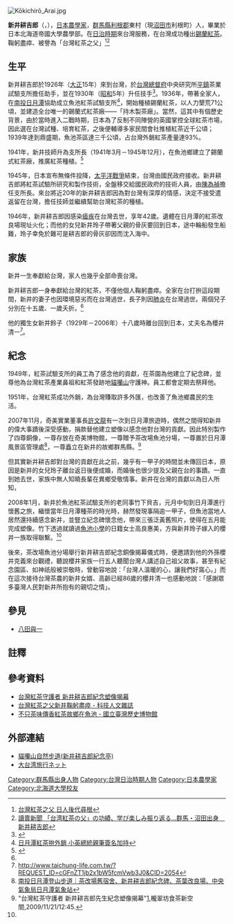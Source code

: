 [[File:Kōkichirō_Arai.jpg|thumb]]
{{japanese||japanese=新井 耕吉郎|kana=あらい こうきちろう|romaji=Arai Kōkichirō}}

'''新井耕吉郎'''（{{jpn|j=新井 耕吉郎|hg=あらい こうきちろう|rm=Arai Kōkichirō}}，{{bd|1904年|2月26日|1946年|6月19日|}}），[[日本|日本]][[農學家|農學家]]，[[群馬縣|群馬縣]][[利根郡|利根郡]]東村（現[[沼田市|沼田市]]利根町）人，畢業於日本北海道帝國大學農學部。在[[台灣日治時期|日治時期]]來台灣服務，在台灣成功種出[[錫蘭紅茶|錫蘭紅茶]]。鞠躬盡瘁、被譽為「台灣紅茶之父」<ref>[https://news.ltn.com.tw/amp/news/local/paper/1033722 台灣紅茶之父 日人後代尋根]</ref><ref>[https://www.yomiuri.co.jp/local/gunma/news/20210619-OYTNT50090/amp/ 讀賣新聞 「台湾紅茶の父」の功績、学び楽しみ振り返る…群馬・沼田出身　新井耕吉郎]</ref>

== 生平 ==
新井耕吉郎於1926年（[[大正|大正]]15年）來到台灣，於[[台灣總督府|台灣總督府]]中央研究所[[平鎮區|平鎮]]茶業試驗支所擔任助手，並在1930年（[[昭和|昭和]]5年）升任技手<ref>{{Cite web |url=http://who.ith.sinica.edu.tw/mpView.action |title=中研院臺史所《臺灣總督府職員錄》 |accessdate=2018-05-16 |archive-date=2019-07-13 |archive-url=https://web.archive.org/web/20190713180357/http://who.ith.sinica.edu.tw/mpView.action |dead-url=no }}</ref>。1936年，帶著全家人，在[[南投縣|南投]][[日月潭|日月潭]]協助成立魚池紅茶試驗支所<ref>[https://news.ltn.com.tw/amp/news/life/breakingnews/2030963 日月潭紅茶拚外銷 小英總統親筆簽名加持]</ref>，開始種植錫蘭紅茶，以人力墾荒71公頃，並建造全台唯一的錫蘭式紅茶廠——「持木製茶廠」。當然，這其中有個歷史背景，由於當時進入二戰時期，日本為了反制不同陣營的英國掌控全球紅茶市場，因此選在台灣試種、培育紅茶，之後便輔導多家民間會社推植紅茶近千公頃；1939年達到鼎盛期，魚池茶區達三千公頃，占台灣外銷紅茶產量達93%。

1941年，新井技師升為支所長（1941年3月－1945年12月），在魚池鄉建立了錫蘭式紅茶廠，推廣紅茶種植。<ref>{{cite web |url=http://www.nmth.gov.tw/Portals/0/epaper/120301/land@.html |title=存档副本 |accessdate=2013-11-25 |deadurl=yes |archiveurl=https://web.archive.org/web/20131203151845/http://www.nmth.gov.tw/Portals/0/epaper/120301/land@.html |archivedate=2013-12-03 }}</ref>

1945年，日本宣布無條件投降，[[太平洋戰爭|太平洋戰爭]]結束，台灣由國民政府接收。新井耕吉郎將紅茶試驗所研究和製作技術，全盤移交給國民政府的技術人員，由[[陳為禎|陳為禎]]擔任支所長。來台將近20年的新井耕吉郎因為對台灣有深厚的情感，決定不接受遣返留在台灣，擔任技師並繼續幫助台灣紅茶的種植。

1946年，新井耕吉郎因感染[[瘧疾|瘧疾]]在台灣去世，享年42歲。遺體在日月潭的紅茶改良場現址火化；而他的女兒新井玲子帶著父親的骨灰要回到日本，途中輪船發生船難，玲子幸免於難可是耕吉郎的骨灰卻因而沈入海中。

== 家族 ==
新井一生奉獻給台灣，家人也幾乎全部命喪台灣。

新井耕吉郎一身奉獻給台灣的紅茶，不僅他個人鞠躬盡瘁。全家在台打拚這段期間，新井的妻子也因環境惡劣而在台灣過世，長子則因[[肺炎|肺炎]]在台灣過世。兩個兒子分別在十五歲、一歲夭折。<ref name=araiphto/>

他的獨生女新井鈴子（1929年－2006年）十八歲時離台回到日本，丈夫名為櫻井清一<ref>http://www.taichung-life.com.tw/?REQUEST_ID=cGFnZT1jb2x1bW5fcmVwb3J0&CID=2054</ref>。

== 紀念 ==
1949年，紅茶試驗支所的員工為了感念他的貢獻，在茶園為他建立了紀念碑，並尊他為台灣紅茶產業鼻祖和紅茶發跡地[[貓囒山|貓囒山]]守護神。員工都會定期去祭拜他。

1951年，台灣紅茶成功外銷，為台灣賺取許多外匯，也改善了魚池鄉農民的生活。

2007年11月，奇美實業董事長[[許文龍|許文龍]]有一次到日月潭旅遊時，偶然之間得知新井的偉大事蹟後深受感動，捐款替他建立塑像以感念他對台灣的貢獻。因此特別製作了四尊銅像，一尊存放在奇美博物館，一尊贈予茶改場魚池分場，一尊置於日月潭風景區管理處<ref>[https://tw.yahoo.com/travel/%E5%8D%97%E6%8A%95%E6%97%A5%E6%9C%88%E6%BD%AD%E7%99%BB%E5%B1%B1%E6%AD%A5%E9%81%93-%E8%8C%B6%E6%94%B9%E5%A0%B4%E8%88%8A%E5%AE%BF%E8%88%8D-%E6%96%B0%E4%BA%95%E8%80%95%E5%90%89%E9%83%8E%E7%B4%80%E5%BF%B5%E7%A2%91-%E8%8C%B6%E8%91%89%E6%94%B9%E8%89%AF%E5%A0%B4-%E4%B8%AD%E5%A4%AE%E6%B0%A3%E8%B1%A1%E5%B1%80%E6%97%A5%E6%9C%88%E6%BD%AD%E6%B0%A3%E8%B1%A1%E7%AB%99-061558854.html 南投日月潭登山步道｜茶改場舊宿舍、新井耕吉郎紀念碑、茶葉改良場、中央氣象局日月潭氣象站]</ref>，一尊矗立在新井的故鄉群馬縣。<ref name=araiphto>"台灣紅茶守護者 新井耕吉郎先生紀念塑像揭幕"[http://tw.myblog.yahoo.com/tea-25629542/article?mid=6326&next=6162&l=f&fid=21]{{dead link|date=2018年3月 |bot=InternetArchiveBot |fix-attempted=yes }},櫳翠坊食茶新空間,2009/11/21/12:45.</ref>

但其實新井耕吉郎對台灣的貢獻在此之前，幾乎有一甲子的時間並未傳回日本，原因是新井的女兒玲子離台返日後便成婚，而婚後也很少提及父親在台的事蹟。一直到她去世，家族中無人知曉長輩在異鄉受敬情事。新井在台灣的貢獻以為日人所知，

2008年1月，新井於魚池紅茶試驗支所的老同事竹下貝吉，元月中旬到日月潭進行懷舊之旅，緬懷當年日月潭種茶的時光時，赫然發現事隔逾一甲子，但魚池當地人居然還持續感念新井，並豎立紀念碑懷念他，帶來三張泛黃舊照片，使得在五月能完成塑像。竹下透過就讀過[[魚池小學|魚池小學]]的日籍女士高良惠美，方與新井玲子嫁入的櫻井一族取得聯繫。<ref name=araiphto/>

後來，茶改場魚池分場舉行新井耕吉郎紀念銅像揭幕儀式時，便邀請到他的外孫櫻井克義來台觀禮，聽說櫻井家族一行五人聽聞台灣人講述自己祖父故事，甚至有紀念園區、如神祇般被崇敬時，曾動容地說：「台灣人溫暖的心，讓我們好窩心。」而在這次接待台灣茶農的新井女婿、高齡已經86歲的櫻井清一也感動地說：「感謝眾多臺灣人民對新井所抱有的親切之情」。

== 參見 ==
*[[八田與一|八田與一]]

== 註釋 ==
{{reflist}}

== 參考資料 ==
*[http://news.sina.com/oth/cna/301-102-101-103/2008-10-24/01353379282.html 台灣紅茶守護者 新井耕吉郎紀念塑像揭幕]
*[http://www.taichung-life.com.tw/?REQUEST_ID=cGFnZT1jb2x1bW5fcmVwb3J0&CID=2054 台灣紅茶之父新井鞠躬盡瘁 - 科技人文雜誌]
*[https://web.archive.org/web/20131203151845/http://www.nmth.gov.tw/Portals/0/epaper/120301/land@.html 不只茶味傳香紅茶故鄉在魚池 - 國立臺灣歷史博物館]

== 外部連結 ==
{{refbegin}}
*[http://blog.xuite.net/shiun101/1013399/36648674 貓囒山自然步道(新井耕吉郎紀念亭)]
*[http://jp.tw.tranews.com/Show/Style201/Column/c1_Column.asp?SItemId=0131030&ProgramNo=A000201000002&SubjectNo=5398 大台湾旅行ネット]
{{refend}}

{{DEFAULTSORT:Arai}}
[[Category:群馬縣出身人物|Category:群馬縣出身人物]]
[[Category:台灣日治時期人物|Category:台灣日治時期人物]]
[[Category:日本農學家|Category:日本農學家]]
[[Category:北海道大學校友|Category:北海道大學校友]]